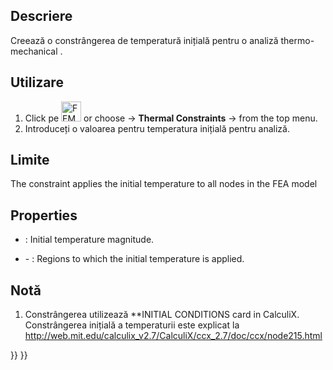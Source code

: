 <languages/>

{{Docnav
|[[FEM_ConstraintSelfWeight|Constraint self weight]]
|[[FEM_ConstraintHeatflux|Constraint heatflux]]
|[[FEM_Workbench|FEM]]
|IconL=FEM_ConstraintSelfWeight.svg
|IconR=FEM_ConstraintHeatflux.svg
|IconC=Workbench_FEM.svg
}}

<div class="mw-translate-fuzzy">
{{GuiCommand|Name=FEM ConstraintInitialTemperature|MenuLocation=Model → Thermal Constraints → Constraint initial temperature||Workbenches=[[FEM_Workbench|FEM]]|Shortcut=|SeeAlso=[[FEM_tutorial|FEM tutorial]]}}
</div>

<span id="Description"></span>
==Descriere==

<div class="mw-translate-fuzzy">
Creează o constrângerea de temperatură inițială pentru o analiză thermo-mechanical .
</div>

<span id="Usage"></span>
<div class="mw-translate-fuzzy">
==Utilizare==
</div>

<div class="mw-translate-fuzzy">
#Click pe [[Image:FEM ConstraintInitialTemperature.png|32px]] or choose {{KEY|Model}} → '''Thermal Constraints'''  →  {{KEY|[[Image:FEM ConstraintInitialTemperature.png|32px]] Constraint initial temperature}}  from the top menu.
#Introduceți o valoarea pentru temperatura inițială pentru analiză.
</div>

<span id="Limitations"></span>
==Limite==

<div class="mw-translate-fuzzy">
The constraint applies the initial temperature to all nodes in the FEA model
</div>

==Properties==

* {{PropertyData|initial Temperature}}: Initial temperature magnitude.
* {{PropertyData|References}} - {{Version|1.1}}: Regions to which the initial temperature is applied.

<span id="Notes"></span>
==Notă==

<div class="mw-translate-fuzzy">
#Constrângerea utilizează **INITIAL CONDITIONS  card in CalculiX. Constrângerea inițială a temperaturii este explicat la http://web.mit.edu/calculix_v2.7/CalculiX/ccx_2.7/doc/ccx/node215.html
</div>

{{Docnav
|[[FEM_ConstraintSelfWeight|Constraint self weight]]
|[[FEM_ConstraintHeatflux|Constraint heatflux]]
|[[FEM_Workbench|FEM]]
|IconL=FEM_ConstraintSelfWeight.svg
|IconR=FEM_ConstraintHeatflux.svg
|IconC=Workbench_FEM.svg
}}

{{FEM Tools navi{{#translation:}}}}
{{Userdocnavi{{#translation:}}}}